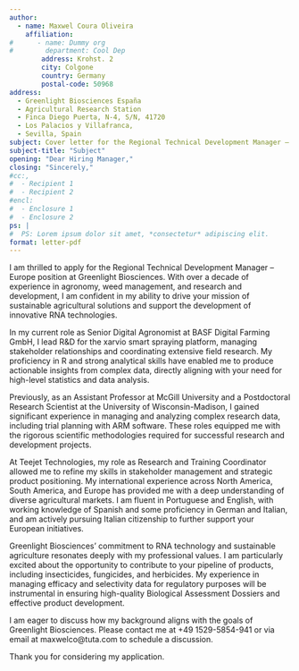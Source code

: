 ```yaml
---
author:
  - name: Maxwel Coura Oliveira
    affiliation:
#      - name: Dummy org
#        department: Cool Dep
        address: Krohst. 2
        city: Colgone
        country: Germany
        postal-code: 50968
address:
  - Greenlight Biosciences España
  - Agricultural Research Station
  - Finca Diego Puerta, N-4, S/N, 41720
  - Los Palacios y Villafranca,
  - Sevilla, Spain
subject: Cover letter for the Regional Technical Development Manager – Europe
subject-title: "Subject"
opening: "Dear Hiring Manager,"
closing: "Sincerely,"
#cc:, 
#  - Recipient 1
#  - Recipient 2
#encl:
#  - Enclosure 1
#  - Enclosure 2
ps: |
#  PS: Lorem ipsum dolor sit amet, *consectetur* adipiscing elit.
format: letter-pdf
---
```


I am thrilled to apply for the Regional Technical Development Manager – Europe position at Greenlight Biosciences. With over a decade of experience in agronomy, weed management, and research and development, I am confident in my ability to drive your mission of sustainable agricultural solutions and support the development of innovative RNA technologies.

In my current role as Senior Digital Agronomist at BASF Digital Farming GmbH, I lead R&D for the xarvio smart spraying platform, managing stakeholder relationships and coordinating extensive field research. My proficiency in R and strong analytical skills have enabled me to produce actionable insights from complex data, directly aligning with your need for high-level statistics and data analysis.

Previously, as an Assistant Professor at McGill University and a Postdoctoral Research Scientist at the University of Wisconsin-Madison, I gained significant experience in managing and analyzing complex research data, including trial planning with ARM software. These roles equipped me with the rigorous scientific methodologies required for successful research and development projects.

At Teejet Technologies, my role as Research and Training Coordinator allowed me to refine my skills in stakeholder management and strategic product positioning. My international experience across North America, South America, and Europe has provided me with a deep understanding of diverse agricultural markets. I am fluent in Portuguese and English, with working knowledge of Spanish and some proficiency in German and Italian, and am actively pursuing Italian citizenship to further support your European initiatives.

Greenlight Biosciences' commitment to RNA technology and sustainable agriculture resonates deeply with my professional values. I am particularly excited about the opportunity to contribute to your pipeline of products, including insecticides, fungicides, and herbicides. My experience in managing efficacy and selectivity data for regulatory purposes will be instrumental in ensuring high-quality Biological Assessment Dossiers and effective product development.

I am eager to discuss how my background aligns with the goals of Greenlight Biosciences. Please contact me at +49 1529-5854-941 or via email at maxwelco@tuta.com to schedule a discussion.

Thank you for considering my application.